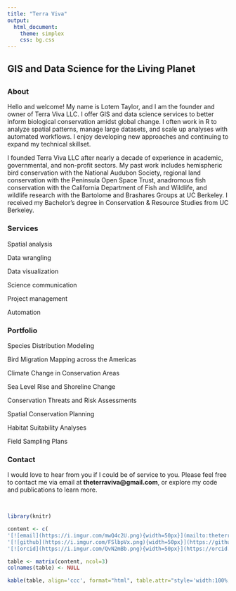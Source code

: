 ```yaml
---
title: "Terra Viva"
output:
  html_document:
    theme: simplex
    css: bg.css
---
```


<!-- lumen, simplex, united, yeti -->
<!-- https://www.nasa.gov/sites/default/files/thumbnails/image/45025340661_7b9f8f9402_k.jpg -->
<!-- https://www.nasa.gov/sites/default/files/thumbnails/image/bombetoka_aster_23aug00_lrg.jpg -->
<!-- https://www.nasa.gov/sites/default/files/thumbnails/image/iss057e111453_lrg.jpg -->

## GIS and Data Science for the Living Planet

## {.tabset .tabset-fade .tabset-pills}

### About

Hello and welcome! My name is Lotem Taylor, and I am the founder and owner of Terra Viva LLC. I offer GIS and data science services to better inform biological conservation amidst global change. I often work in R to analyze spatial patterns, manage large datasets, and scale up analyses with automated workflows. I enjoy developing new approaches and continuing to expand my technical skillset.

I founded Terra Viva LLC after nearly a decade of experience in academic, governmental, and non-profit sectors. My past work includes hemispheric bird conservation with the National Audubon Society, regional land conservation with the Peninsula Open Space Trust, anadromous fish conservation with the California Department of Fish and Wildlife, and wildlife research with the Bartolome and Brashares Groups at UC Berkeley. I received my Bachelor’s degree in Conservation & Resource Studies from UC Berkeley.

### Services

Spatial analysis

Data wrangling

Data visualization

Science communication

Project management

Automation

### Portfolio

Species Distribution Modeling

Bird Migration Mapping across the Americas

Climate Change in Conservation Areas

Sea Level Rise and Shoreline Change

Conservation Threats and Risk Assessments

Spatial Conservation Planning

Habitat Suitability Analyses

Field Sampling Plans

### Contact

I would love to hear from you if I could be of service to you. Please feel free to contact me via email at **theterraviva@gmail.com**, or explore my code and publications to learn more.

<br>

```r

library(knitr)

content <- c(
'[![email](https://i.imgur.com/mwQ4c2U.png){width=50px}](mailto:theterraviva@gmail.com)',
'[![github](https://i.imgur.com/FSlbpVx.png){width=50px}](https://github.com/TheTerraViva/)',
'[![orcid](https://i.imgur.com/QvN2mBb.png){width=50px}](https://orcid.org/orcid=0000-0002-4881-6928)')

table <- matrix(content, ncol=3)
colnames(table) <- NULL

kable(table, align='ccc', format="html", table.attr="style='width:100%;'")

```

